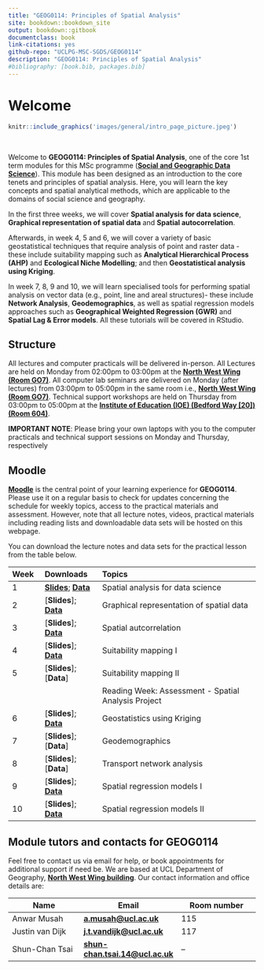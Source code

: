 ```yaml
--- 
title: "GEOG0114: Principles of Spatial Analysis"
site: bookdown::bookdown_site
output: bookdown::gitbook
documentclass: book
link-citations: yes
github-repo: "UCLPG-MSC-SGDS/GEOG0114"
description: "GEOG0114: Principles of Spatial Analysis"
#bibliography: [book.bib, packages.bib]
---
```


# Welcome {-}

```r
knitr::include_graphics('images/general/intro_page_picture.jpeg') 
```
<br />

Welcome to **GEOG0114: Principles of Spatial Analysis**, one of the core 1st term modules for this MSc programme ([**Social and Geographic Data Science**](https://www.geog.ucl.ac.uk/study/graduate-taught/msc-social-and-geographic-data-science)). This module has been designed as an introduction to the core tenets and principles of spatial analysis. Here, you will learn the key concepts and spatial analytical methods, which are applicable to the domains of social science and geography.

In the first three weeks, we will cover **Spatial analysis for data science**, **Graphical representation of spatial data** and **Spatial autocorrelation**. 

Afterwards, in week 4, 5 and 6, we will cover a variety of basic geostatistical techniques that require analysis of point and raster data - these include suitability mapping such as **Analytical Hierarchical Process (AHP)** and **Ecological Niche Modelling**; and then **Geostatistical analysis using Kriging**. 

In week 7, 8, 9 and 10, we will learn specialised tools for performing spatial analysis on vector data (e.g., point, line and areal structures)- these include **Network Analysis**,  **Geodemographics**, as well as spatial regression models approaches such as **Geographical Weighted Regression (GWR)** and  **Spatial Lag & Error models**. All these tutorials will be covered in RStudio.

## Structure {-}

All lectures and computer practicals will be delivered in-person. All Lectures are held on Monday from 02:00pm to 03:00pm at the [**North West Wing (Room GO7)**](https://www.ucl.ac.uk/maps/north-west-wing-building). All computer lab seminars are delivered on Monday (after lectures) from 03:00pm to 05:00pm in the same room i.e., [**North West Wing (Room GO7)**](https://www.ucl.ac.uk/maps/north-west-wing-building). Technical support workshops are held on Thursday from 03:00pm to 05:00pm at the [**Institute of Education (IOE) (Bedford Way [20])(Room 604)**](http://www.ucl.ac.uk/maps/ioe).

<div class="note">
**IMPORTANT NOTE**: Please bring your own laptops with you to the computer practicals and technical support sessions on Monday and Thursday, respectively   
</div>

## Moodle {-}

[**Moodle**](https://moodle.ucl.ac.uk/) is the central point of your learning experience for **GEOG0114**. Please use it on a regular basis to check for updates concerning the schedule for weekly topics, access to the practical materials and assessment. However, note that all lecture notes, videos, practical materials including reading lists and downloadable data sets will be hosted on this webpage.

You can download the lecture notes and data sets for the practical lesson from the table below.

|**Week**   |**Downloads**  |**Topics**  |
|:---       |:------           |:------------------ |
|1| [**Slides**](https://github.com/UCLPG-MSC-SGDS/GEOG0114/raw/main/Lecture_notes_PDFs/WK1%20Lecture%201%20Notes%202022-23.pdf); [**Data**](https://github.com/UCLPG-MSC-SGDS/GEOG0114/raw/main/Week%201%20-%20Dataset.zip) | Spatial analysis for data science |
|2| [**Slides**]; [**Data**](https://github.com/UCLPG-MSC-SGDS/GEOG0114/raw/main/Week%202%20-%20Dataset.zip) | Graphical representation of spatial data |
|3| [**Slides**]; [**Data**](https://github.com/UCLPG-MSC-SGDS/GEOG0114/raw/main/Week%203%20-%20Dataset.zip) | Spatial autcorrelation |
|4| [**Slides**]; [**Data**](https://github.com/UCLPG-MSC-SGDS/GEOG0114/raw/main/Week%204%20-%20Dataset.zip)| Suitability mapping I |
|5| [**Slides**]; [**Data**] | Suitability mapping II |
| | | Reading Week: Assessment - Spatial Analysis Project |
|6| [**Slides**]; [**Data**](https://github.com/UCLPG-MSC-SGDS/GEOG0114/raw/main/Week%206%20-%20Dataset.zip) | Geostatistics using Kriging | 
|7| [**Slides**]; [**Data**] | Geodemographics |
|8| [**Slides**]; [**Data**] | Transport network analysis |
|9| [**Slides**]; [**Data**](https://github.com/UCLPG-MSC-SGDS/GEOG0114/raw/main/Week%209%20-%20Dataset.zip) | Spatial regression models I |
|10| [**Slides**]; [**Data**](https://github.com/UCLPG-MSC-SGDS/GEOG0114/raw/main/Week%2010%20-%20Dataset.zip) | Spatial regression models II |

## Module tutors and contacts for GEOG0114 {-}

Feel free to contact us via email for help, or book appointments for additional support if need be. We are based at UCL Department of Geography, [**North West Wing building**](https://www.ucl.ac.uk/maps/north-west-wing-building). Our contact information and office details are:

**Name**| **Email**| **Room number**
------------ | ------------- | -------------
Anwar Musah|[**a.musah@ucl.ac.uk**](a.musah@ucl.ac.uk)| 115
Justin van Dijk|[**j.t.vandijk@ucl.ac.uk**](j.t.vandijk@ucl.ac.uk)| 117
Shun-Chan Tsai|[**shun-chan.tsai.14@ucl.ac.uk**](shun-chan.tsai.14@ucl.ac.uk)| --
